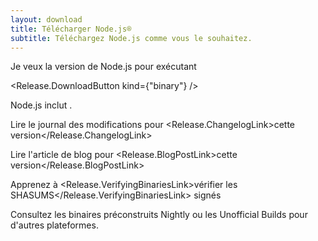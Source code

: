 ```yaml
---
layout: download
title: Télécharger Node.js®
subtitle: Téléchargez Node.js comme vous le souhaitez.
---
```


<section>
  Je veux la version <Release.VersionDropdown /> de Node.js pour <Release.OperatingSystemDropdown /> exécutant <Release.BitnessDropdown />

  <Release.DownloadButton kind={"binary"} />
</section>

<section>
  Node.js inclut <Release.NpmLink />.

Lire le journal des modifications pour <Release.ChangelogLink>cette version</Release.ChangelogLink>

Lire l'article de blog pour <Release.BlogPostLink>cette version</Release.BlogPostLink>

Apprenez à <Release.VerifyingBinariesLink>vérifier les SHASUMS</Release.VerifyingBinariesLink> signés

Consultez les binaires préconstruits <LinkWithArrow href="https://nodejs.org/download/nightly/">Nightly</LinkWithArrow> ou les <LinkWithArrow href="https://unofficial-builds.nodejs.org/download/">Unofficial Builds</LinkWithArrow> pour d'autres plateformes.

</section>
